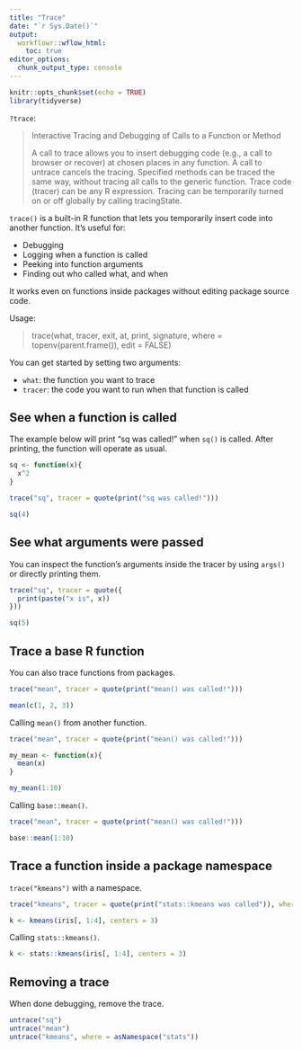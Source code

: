 ```yaml
---
title: "Trace"
date: "`r Sys.Date()`"
output:
  workflowr::wflow_html:
    toc: true
editor_options:
  chunk_output_type: console
---
```


```r
knitr::opts_chunk$set(echo = TRUE)
library(tidyverse)
```

`?trace`:

> Interactive Tracing and Debugging of Calls to a Function or Method
>
> A call to trace allows you to insert debugging code (e.g., a call to browser or recover) at chosen places in any function. A call to untrace cancels the tracing. Specified methods can be traced the same way, without tracing all calls to the generic function. Trace code (tracer) can be any R expression. Tracing can be temporarily turned on or off globally by calling tracingState.

`trace()` is a built-in R function that lets you temporarily insert code into another function. It's useful for:

* Debugging
* Logging when a function is called
* Peeking into function arguments
* Finding out who called what, and when

It works even on functions inside packages without editing package source code.

Usage:

> trace(what, tracer, exit, at, print, signature,
      where = topenv(parent.frame()), edit = FALSE)
      
You can get started by setting two arguments:

* `what`: the function you want to trace
* `tracer`: the code you want to run when that function is called

## See when a function is called

The example below will print "sq was called!" when `sq()` is called. After printing, the function will operate as usual.

```r
sq <- function(x){
  x^2
}

trace("sq", tracer = quote(print("sq was called!")))

sq(4)
```

## See what arguments were passed

You can inspect the function's arguments inside the tracer by using `args()` or directly printing them.

```r
trace("sq", tracer = quote({
  print(paste("x is", x))
}))

sq(5)
```

## Trace a base R function

You can also trace functions from packages.

```r
trace("mean", tracer = quote(print("mean() was called!")))

mean(c(1, 2, 3))
```

Calling `mean()` from another function.

```r
trace("mean", tracer = quote(print("mean() was called!")))

my_mean <- function(x){
  mean(x)
}

my_mean(1:10)
```

Calling `base::mean()`.

```r
trace("mean", tracer = quote(print("mean() was called!")))

base::mean(1:10)
```

## Trace a function inside a package namespace

`trace("kmeans")` with a namespace.

```r
trace("kmeans", tracer = quote(print("stats::kmeans was called")), where = asNamespace("stats"))

k <- kmeans(iris[, 1:4], centers = 3)
```

Calling `stats::kmeans()`.

```r
k <- stats::kmeans(iris[, 1:4], centers = 3)
```

## Removing a trace

When done debugging, remove the trace.

```r
untrace("sq")
untrace("mean")
untrace("kmeans", where = asNamespace("stats"))
```
